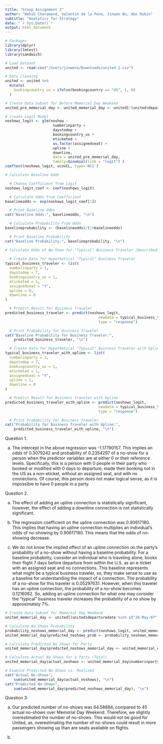 ```yaml
---
title: "Group Assignment 2"
author: "Wahib Charamand, Valentin de la Pena, Jinwen Wu, Abe Rubin"
subtitle: "Analytics for Strategy"
date: "`r Sys.Date()`"
output: html_document
---
```


```r
# Packages
library(dplyr)
library(lmtest)
library(sandwich)

# Load Dataset
united <- read.csv("/Users/jinwens/Downloads/united-1.csv")
```

```r
# Data Cleaning
united <- united %>%
  mutate(
    bookingcountry_us = ifelse(bookingcountry == "US", 1, 0)
  )
```

```r
# Create Data Subset for Before Memorial Day Weekend
united_pre_memorial_day <- united_memorial_day <- united[!(united$departuredate %in% c("26-May-07", "27-May-07", "28-May-07")),]

# Create Logit Model
noshows_logit <- glm(noshow ~
                      numberinparty +
                      daystodep + 
                      bookingcountry_us +
                      eticketed + 
                      as.factor(assignedseat) +
                      upline + 
                      downline,
                      data = united_pre_memorial_day,
                      family=binomial(link = "logit") )
coeftest(noshows_logit, vcovCL, type='HC1')

# Calculate Baseline Odds

  # Choose Coefficient from Logit
noshows_logit_coef <- coef(noshows_logit)

  # Calculate Odds from Coefficient
baselineodds <- exp(noshows_logit_coef[1])

  # Print Baseline Odds
cat("Baseline Odds:", baselineodds, "\n")

  # Calculate Probability from Odds
baselineprobability <- (baselineodds)/(1+baselineodds)

  # Print Baseline Probability
cat("Baseline Probability:", baselineprobability, "\n")

# Calculate Odds of No-Show for "Typical" Business Traveler (Described Below)
  
  # Create Data for Hypothetical "Typical" Business Traveler
typical_business_traveler <- list(
  numberinparty = 1,
  daystodep = 7,
  bookingcountry_us = 1,
  eticketed = 1,
  assignedseat = "Y",
  upline = 0,
  downline = 0
)

  # Predict Result for Business Traveler
predicted_business_traveler <- predict(noshows_logit, 
                                           newdata = typical_business_traveler, 
                                           type = "response")

  # Print Probability for Business Traveler
cat("Baseline Probability for Business Traveler:", 
    predicted_business_traveler, "\n")

  # Create Data for Hypothetical "Typical" Business Traveler with Upline Connection
typical_business_traveler_with_upline <- list(
  numberinparty = 1,
  daystodep = 7,
  bookingcountry_us = 1,
  eticketed = 1,
  assignedseat = "Y",
  upline = 1,
  downline = 0
)

  # Predict Result for Business Traveler with Upline
predicted_business_traveler_with_upline <- predict(noshows_logit, 
                                           newdata = typical_business_traveler_with_upline, 
                                           type = "response")

  # Print Probability for Business Traveler
cat("Probability for Business Traveler with Upline:", 
    predicted_business_traveler_with_upline, "\n")
```

Question 1.

(a) The intercept in the above regression was -1.17790157. This implies an odds of 0.3079242 and probability of 0.2354297 of a no-show for a person when the predictor variables are at either 0 or their reference levels. Specifically, this is a person with 0 people in their party who booked or modified with 0 days to departure, made their booking not in the US as a non-eticket, without an assigned seat, and with no connections. Of course, this person does not make logical sense, as it is impossible to have 0 people in a party.

Question 2.

(a) The effect of adding an upline connection is statistically significant, however, the effect of adding a downline connection is not statistically significant.

(b) The regression coefficient on the upline connection was 0.90617180. This implies that having an upline connection multiplies an individual's odds of no-showing by 0.90617180. This means that the odds of no-showing decrease.

(c) We do not know the implied effect of an upline connection on the party's probability of a no-show without having a baseline probability. For a baseline probability, consider an individual who is traveling alone, books their flight 7 days before departure from within the U.S. as an e-ticket with an assigned seat and no connections. This baseline represents what might be a typical business traveler, so, they make sense to use as a baseline for understanding the impact of a connection. The probability of a no-show for this traveler is 0.05297631. However, when this traveler has an upline connection, the probability of a no-show becomes 0.1216062. So, adding an upline connection for what one may consider the "typical" business traveler increases the probability of a no show by approximately 7%.

```r
# Create Data Subset for Memorial Day Weekend
united_memorial_day <- united[(united$departuredate %in% c("26-May-07", "27-May-07", "28-May-07")),]

# Calculate No Shows Probability
probability_noshows_memorial_day <- predict(noshows_logit, united_memorial_day, type = "response")
united_memorial_day$predicted_noshows_prob <- probability_noshows_memorial_day

# Calculate Predicted No Shows for Party
united_memorial_day$predicted_noshows_memorial_day <- united_memorial_day$numberinparty*united_memorial_day$predicted_noshows_prob

# Calculate Actual No Shows for a Party (Total)
united_memorial_day$actual_noshows <- united_memorial_day$numberinparty*united_memorial_day$noshow

# Examine Predicted No-Shows vs. Realized
cat("Actual No-Shows", 
    sum(united_memorial_day$actual_noshows), "\n")
cat("Predicted No-Shows", 
    sum(united_memorial_day$predicted_noshows_memorial_day), "\n")

```

Question 3:

(a) Our predicted number of no-shows was 64.58884, compared to 45 actual no-shows over Memorial Day Weekend. Therefore, we slightly overestimated the number of no-shows. This would not be good for United, as, overestimating the number of no-shows could result in more passengers showing up than are seats available on flights.

(b) 

